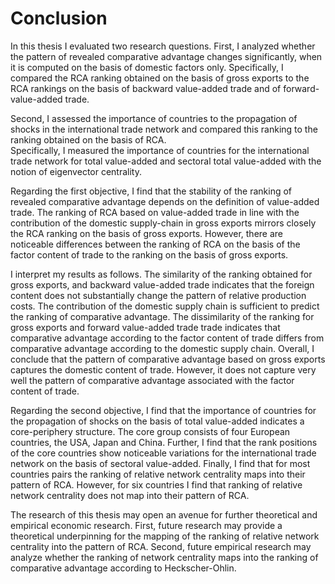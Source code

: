 # Conclusion

In this thesis I evaluated two research questions. 
First, I analyzed whether the pattern of revealed comparative advantage changes significantly, when it is computed on the basis of domestic factors only. 
Specifically, I  compared the RCA ranking obtained on the basis of gross exports to the RCA rankings on the basis of backward value-added trade and of forward-value-added trade. <p>
 Second, I assessed the importance of countries to the propagation of shocks in the international trade network and compared this ranking to the ranking obtained on the basis of RCA.  
Specifically, I measured the importance of countries for the international trade network for total value-added and sectoral total value-added with the notion of eigenvector centrality.
<p>
Regarding the first objective, I find that the stability of the ranking of revealed comparative advantage depends on the definition of value-added trade. 
The ranking of RCA based on value-added trade in line with the contribution of the domestic supply-chain in gross exports mirrors closely the RCA ranking on the basis of gross exports.
However, there are noticeable differences between the ranking of RCA on the basis of the factor content of trade to the ranking on the basis of gross exports. <p>
I interpret my results as follows. 
The similarity of the ranking obtained for gross exports, and backward value-added trade indicates that the foreign content does not substantially change the pattern of relative production costs. 
The contribution of the domestic supply chain is sufficient to predict the ranking of comparative advantage.
The dissimilarity of the ranking for gross exports and forward value-added trade trade indicates that comparative advantage according to the factor content of trade differs from comparative advantage according to the domestic supply chain. 
Overall, I conclude that the pattern of comparative advantage based on gross exports captures the domestic content of trade. 
However, it does not capture very well the pattern of comparative advantage associated with the factor content of trade.<p>

Regarding the second objective, I find that the importance of countries  for the propagation of shocks on the basis of total value-added indicates a core-periphery structure.
The core group consists of four European countries, the USA, Japan and China. 
Further, I find that the rank positions of the core countries show noticeable variations for the international trade network on the basis of sectoral value-added. 
Finally, I find that for most countries pairs the ranking of relative network centrality maps into their pattern of RCA. 
However, for six countries I find that ranking of relative network centrality does not map into their pattern of RCA. <p>
The research of this thesis may open an avenue for further theoretical and empirical economic research.
First, future research may provide a theoretical underpinning for the mapping of the ranking of relative network centrality into the pattern of RCA. 
Second, future empirical research may analyze whether the ranking of network centrality maps into the ranking of comparative advantage according to Heckscher-Ohlin. 

